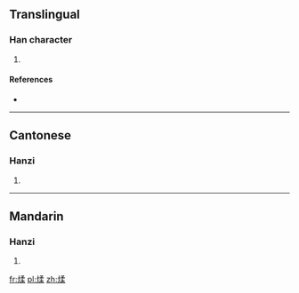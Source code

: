 ==Translingual==

===Han character===
{{Han char|rn=86|rad=火|as=09|sn=13|four=97894|canj=FNHD}}

# {{defn|Han|sort=火09}}

====References====
* {{Han ref|kx=0677.280|dkj=19219|dj=1088.120|hdz=32220.080|uh=7163|ud=29027|bh=DE6E|bd=56942}}

----

==Cantonese==

===Hanzi===
{{yue-hanzi|jyut=|y=yau4}}

# {{defn|lang=yue|sort=火09}}

----

==Mandarin==

===Hanzi===
{{cmn-hanzi|pin=[[rǒu]] ([[rou3]])|wg=jou<sup>3</sup>}}

# {{defn|lang=cmn|sort=火09}}

[[fr:煣]]
[[pl:煣]]
[[zh:煣]]